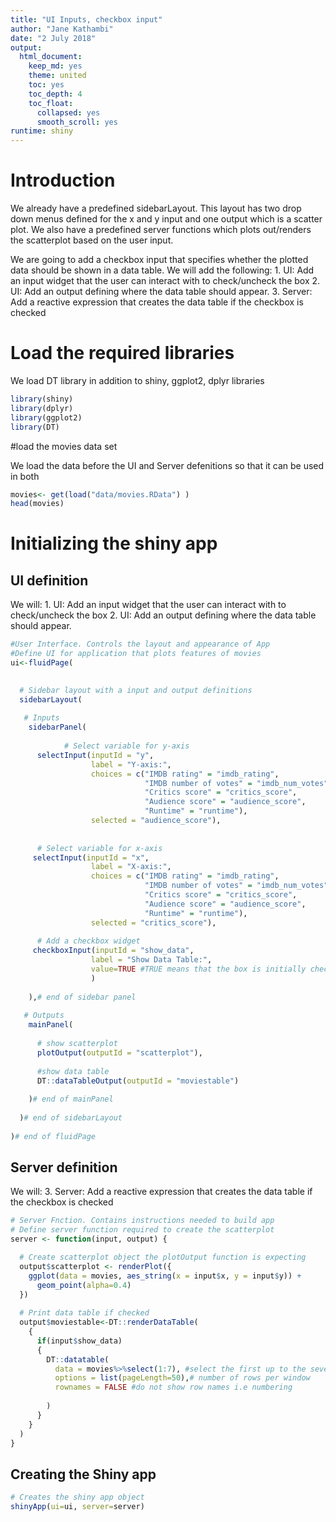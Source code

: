 ```yaml
---
title: "UI Inputs, checkbox input"
author: "Jane Kathambi"
date: "2 July 2018"
output: 
  html_document:
    keep_md: yes
    theme: united
    toc: yes
    toc_depth: 4
    toc_float:
      collapsed: yes
      smooth_scroll: yes
runtime: shiny
---
```


# Introduction
We already have a predefined sidebarLayout. This layout has two drop down menus defined for the x and y input and one output which is a scatter plot.
We also have a predefined server functions which plots out/renders the scatterplot based on the user input.

We are going to add a checkbox input that specifies whether the plotted data should be shown in a data table. We will add the following:
1. UI: Add an input widget that the user can interact with to check/uncheck the box
2. UI: Add an output defining where the data table should appear.
3. Server: Add a reactive expression that creates the data table if the checkbox is checked


# Load the required libraries
We load DT library in addition to shiny, ggplot2, dplyr libraries
```r
library(shiny)
library(dplyr)
library(ggplot2)
library(DT)
```

#load the movies data set

We load the data before the UI and Server defenitions so that it can be used in both

```r
movies<- get(load("data/movies.RData") )
head(movies)
```

# Initializing the shiny app

## UI definition
We will:
1. UI: Add an input widget that the user can interact with to check/uncheck the box
2. UI: Add an output defining where the data table should appear.

```r
#User Interface. Controls the layout and appearance of App
#Define UI for application that plots features of movies 
ui<-fluidPage(
  

  # Sidebar layout with a input and output definitions 
  sidebarLayout(
    
   # Inputs
    sidebarPanel( 
      
            # Select variable for y-axis
      selectInput(inputId = "y", 
                  label = "Y-axis:",
                  choices = c("IMDB rating" = "imdb_rating", 
                              "IMDB number of votes" = "imdb_num_votes", 
                              "Critics score" = "critics_score", 
                              "Audience score" = "audience_score", 
                              "Runtime" = "runtime"), 
                  selected = "audience_score"),
      
      
      # Select variable for x-axis
     selectInput(inputId = "x", 
                  label = "X-axis:",
                  choices = c("IMDB rating" = "imdb_rating", 
                              "IMDB number of votes" = "imdb_num_votes", 
                              "Critics score" = "critics_score", 
                              "Audience score" = "audience_score", 
                              "Runtime" = "runtime"), 
                  selected = "critics_score"),
      
      # Add a checkbox widget
     checkboxInput(inputId = "show_data", 
                  label = "Show Data Table:",
                  value=TRUE #TRUE means that the box is initially checked
                  )
    
    ),# end of sidebar panel
    
   # Outputs
    mainPanel(
      
      # show scatterplot
      plotOutput(outputId = "scatterplot"),
      
      #show data table
      DT::dataTableOutput(outputId = "moviestable")
      
    )# end of mainPanel
   
  )# end of sidebarLayout
  
)# end of fluidPage
```


## Server definition
We will:
3. Server: Add a reactive expression that creates the data table if the checkbox is checked
```r
# Server Fnction. Contains instructions needed to build app
# Define server function required to create the scatterplot
server <- function(input, output) {

  # Create scatterplot object the plotOutput function is expecting
  output$scatterplot <- renderPlot({
    ggplot(data = movies, aes_string(x = input$x, y = input$y)) +
      geom_point(alpha=0.4)
  })
  
  # Print data table if checked
  output$moviestable<-DT::renderDataTable(
    {
      if(input$show_data)
      {
        DT::datatable(
          data = movies%>%select(1:7), #select the first up to the seventh column
          options = list(pageLength=50),# number of rows per window
          rownames = FALSE #do not show row names i.e numbering
          
        )
      }
    }
  )
}

```

## Creating the Shiny app

```r
# Creates the shiny app object
shinyApp(ui=ui, server=server)
```

